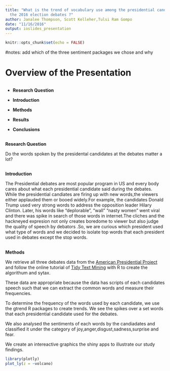 ```yaml
---
title: "What is the trend of vocabulary use among the presidential candidates during
  the 2016 election debates ?"
author: Janalee Thompson, Scott Kelleher,Tulsi Ram Gompo
date: "11/16/2016"
output: ioslides_presentation
---
```


```r
knitr::opts_chunk$set(echo = FALSE)
```

#notes: add which of the three sentiment packages we chose and why


# Overview of the Presentation





## 



- **Research Question**


- **Introduction**


- **Methods**


- **Results**


- **Conclusions**
 
## 

**Research Question**



Do the words spoken  by the presidental candidates at the debates matter a lot?


##

**Introduction**

The Presidential debates are most popular program in US and every body cares about what each presidential candidate said during the debates. While the presidential candiates are firing up with new words,the viewers either applauded them or booed widely.For example, the candidates Donald Trump used very strong words to address the opposition leader Hilary Clinton. Later, his words like “deplorable”, “wall” "nasty women " went viral and there was spike in search of those words in internet.The cliches and the hackneyed expresion not only creates boredome to viewer but also judge the quality of speech by debators .So, we are curious which president used what type of words and we decided to isolate top words that each president used in debates except the stop words.





##
**Methods**

We retrieve all three debates data  from the [American Presidential Project](http://www.presidency.ucsb.edu/ws/index.php?pid=119038) and follow the online tutorial of [Tidy Text Mining](http://tidytextmining.com/) with R to create the algorithum and sytax.


These data are appropriate because the data has scripts of each candidates speech such that we can extract the common words and measure their frequencies.

To determine the frequency of the words used by each candidate, we use the gtrend R packages to create trends. We see the spikes over a set words that each presidential candidate used for the debates.

 We also analysed the sentiments of each words by the candiadates and classified it under the category of joy,anger,disgust,sadness,surprise and fear. 

We create an intereactive graphics the shiny apps  to illustrate our study findings.








```r
library(plotly)
plot_ly(z = ~volcano)
```

